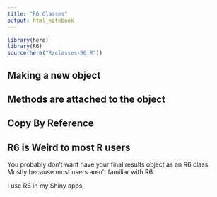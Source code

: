 ```yaml
---
title: "R6 Classes"
output: html_notebook
---
```


```r
library(here)
library(R6)
source(here("R/classes-R6.R"))
```

## Making a new object




## Methods are attached to the object




## Copy By Reference



## R6 is Weird to most R users

You probably don't want have your final results object as an R6 class. Mostly because most users aren't familiar with R6. 

I use R6 in my Shiny apps, 